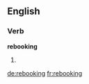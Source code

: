 ==English==

===Verb===
'''rebooking'''

# {{present participle of|rebook}}

[[de:rebooking]]
[[fr:rebooking]]